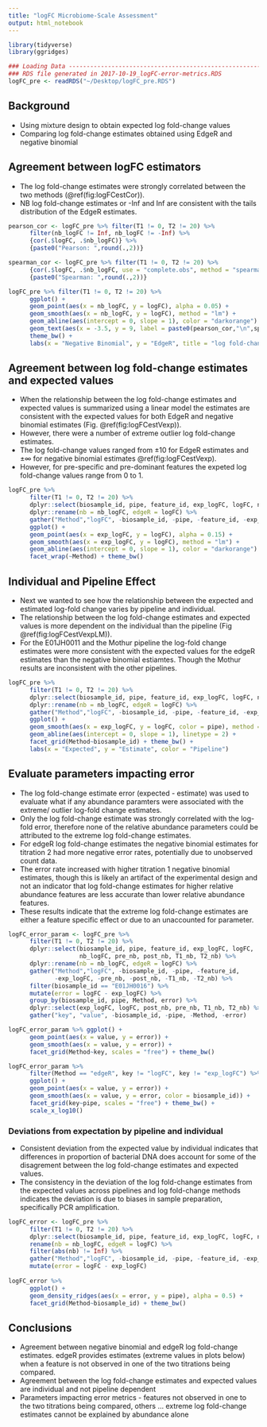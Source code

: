 ```yaml
---
title: "logFC Microbiome-Scale Assessment"
output: html_notebook
---
```


```r
library(tidyverse)
library(ggridges)
```

```r
### Loading Data ---------------------------------------------------------------
### RDS file generated in 2017-10-19_logFC-error-metrics.RDS 
logFC_pre <- readRDS("~/Desktop/logFC_pre.RDS")
```


## Background
* Using mixture design to obtain expected log fold-change values 
* Comparing log fold-change estimates obtained using EdgeR and negative binomial 


## Agreement between logFC estimators 
* The log fold-change estimates were strongly correlated between the two methods (\@ref(fig:logFCestCor)).  
* NB log fold-change estimates or -Inf and Inf are consistent with the tails distribution of the EdgeR estimates.  

```r
pearson_cor <- logFC_pre %>% filter(T1 != 0, T2 != 20) %>% 
      filter(nb_logFC != Inf, nb_logFC != -Inf) %>%
      {cor(.$logFC, .$nb_logFC)} %>% 
      {paste0("Pearson: ",round(.,2))}

spearman_cor <- logFC_pre %>% filter(T1 != 0, T2 != 20) %>% 
      {cor(.$logFC, .$nb_logFC, use = "complete.obs", method = "spearman")} %>%
      {paste0("Spearman: ",round(.,2))}

logFC_pre %>% filter(T1 != 0, T2 != 20) %>% 
      ggplot() + 
      geom_point(aes(x = nb_logFC, y = logFC), alpha = 0.05) + 
      geom_smooth(aes(x = nb_logFC, y = logFC), method = "lm") + 
      geom_abline(aes(intercept = 0, slope = 1), color = "darkorange") + 
      geom_text(aes(x = -3.5, y = 9, label = paste0(pearson_cor,"\n",spearman_cor))) + 
      theme_bw() + 
      labs(x = "Negative Binomial", y = "EdgeR", title = "log fold-change estimate comparison")
```





## Agreement between log fold-change estimates and expected values 
* When the relationship between the log fold-change estimates and expected values is summarized using a linear model the estimates are consistent with the expected values for both EdgeR and negative binomial estimates (Fig. \@ref(fig:logFCestVexp)).  
* However, there were a number of extreme outlier log fold-change estimates.  
* The log fold-change values ranged from $\pm 10$ for EdgeR estimates and $\pm \infty$ for negative binomial estimates \@ref(fig:logFCestVexp).  
* However, for pre-specific and pre-dominant features the expeted log fold-change values range from 0 to 1. 


```r
logFC_pre %>% 
      filter(T1 != 0, T2 != 20) %>% 
      dplyr::select(biosample_id, pipe, feature_id, exp_logFC, logFC, nb_logFC) %>% 
      dplyr::rename(nb = nb_logFC, edgeR = logFC) %>% 
      gather("Method","logFC", -biosample_id, -pipe, -feature_id, -exp_logFC) %>% 
      ggplot() + 
      geom_point(aes(x = exp_logFC, y = logFC), alpha = 0.15) +
      geom_smooth(aes(x = exp_logFC, y = logFC), method = "lm") + 
      geom_abline(aes(intercept = 0, slope = 1), color = "darkorange") + 
      facet_wrap(~Method) + theme_bw()
```



## Individual and Pipeline Effect

* Next we wanted to see how the relationship between the expected and estimated log-fold change varies by pipeline and individual.  
* The relationship between the log fold-change estimates and expected values is more dependent on the individual than the pipeline (Fig \@ref(fig:logFCestVexpLM)).  
* For the E01JH0011 and the Mothur pipeline the log-fold change estimates were more consistent with the expected values for the edgeR estimates than the negative binomial estiamtes. Though the Mothur results are inconsistent with the other pipelines.  


```r
logFC_pre %>% 
      filter(T1 != 0, T2 != 20) %>% 
      dplyr::select(biosample_id, pipe, feature_id, exp_logFC, logFC, nb_logFC) %>% 
      dplyr::rename(nb = nb_logFC, edgeR = logFC) %>% 
      gather("Method","logFC", -biosample_id, -pipe, -feature_id, -exp_logFC) %>%
      ggplot() + 
      geom_smooth(aes(x = exp_logFC, y = logFC, color = pipe), method = "lm") + 
      geom_abline(aes(intercept = 0, slope = 1), linetype = 2) + 
      facet_grid(Method~biosample_id) + theme_bw() + 
      labs(x = "Expected", y = "Estimate", color = "Pipeline")
```

## Evaluate parameters impacting error  

* The log fold-change estimate error (expected - estimate) was used to evaluate what if any abundance paramters were associated with the extreme/ outlier log-fold change estimates. 
* Only the log fold-change estimate was strongly correlated with the log-fold error, therefore none of the relative abundance parameters could be attributed to the extreme log fold-change estimates. 
* For edgeR log fold-change estimates the negative binomial estimates for titration 2 had more negative error rates, potentially due to unobserved count data. 
* The error rate increased with higher titration 1 negative binomial estimates, though this is likely an artifact of the experimental design and not an indicator that log fold-change estimates for higher relative abundance features are less accurate than lower relative abundance features. 
* These results indicate that the extreme log fold-change estimates are either a feature specific effect or due to an unaccounted for parameter.  

```r
logFC_error_param <- logFC_pre %>% 
      filter(T1 != 0, T2 != 20) %>% 
      dplyr::select(biosample_id, pipe, feature_id, exp_logFC, logFC, 
                    nb_logFC, pre_nb, post_nb, T1_nb, T2_nb) %>% 
      dplyr::rename(nb = nb_logFC, edgeR = logFC) %>% 
      gather("Method","logFC", -biosample_id, -pipe, -feature_id, 
             -exp_logFC, -pre_nb, -post_nb, -T1_nb, -T2_nb) %>% 
      filter(biosample_id == "E01JH0016") %>% 
      mutate(error = logFC - exp_logFC) %>% 
      group_by(biosample_id, pipe, Method, error) %>% 
      dplyr::select(exp_logFC, logFC, post_nb, pre_nb, T1_nb, T2_nb) %>% 
      gather("key", "value", -biosample_id, -pipe, -Method, -error) 

logFC_error_param %>% ggplot() + 
      geom_point(aes(x = value, y = error)) + 
      geom_smooth(aes(x = value, y = error)) + 
      facet_grid(Method~key, scales = "free") + theme_bw()
```

```r
logFC_error_param %>% 
      filter(Method == "edgeR", key != "logFC", key != "exp_logFC") %>% 
      ggplot() + 
      geom_point(aes(x = value, y = error)) + 
      geom_smooth(aes(x = value, y = error, color = biosample_id)) + 
      facet_grid(key~pipe, scales = "free") + theme_bw() + 
      scale_x_log10()
```


### Deviations from expectation by pipeline and individual
* Consistent deviation from the expected value by individual indicates that differences in proportion of bacterial DNA does account for some of the disagrement between the log fold-change estimates and expected values.  
* The consistency in the deviation of the log fold-change estimates from the expected values across pipelines and log fold-change methods indicates the deviation is due to biases in sample preparation, specifically PCR amplification. 

```r
logFC_error <- logFC_pre %>% 
      filter(T1 != 0, T2 != 20) %>% 
      dplyr::select(biosample_id, pipe, feature_id, exp_logFC, logFC, nb_logFC) %>% 
      rename(nb = nb_logFC, edgeR = logFC) %>% 
      filter(abs(nb) != Inf) %>% 
      gather("Method","logFC", -biosample_id, -pipe, -feature_id, -exp_logFC) %>% 
      mutate(error = logFC - exp_logFC)
      
logFC_error %>% 
      ggplot() + 
      geom_density_ridges(aes(x = error, y = pipe), alpha = 0.5) + 
      facet_grid(Method~biosample_id) + theme_bw()
```




## Conclusions
* Agreement between negative binomial and edgeR log fold-change estimates. edgeR provides estimates (extreme values in plots below) when a feature is not observed in one of the two titrations being compared. 
* Agreement between the log fold-change estimates and expected values are individual and not pipeline dependent
* Parameters impacting error metrics - features not observed in one to the two titrations being compared, others ... extreme log fold-change estimates cannot be explained by abundance alone  

